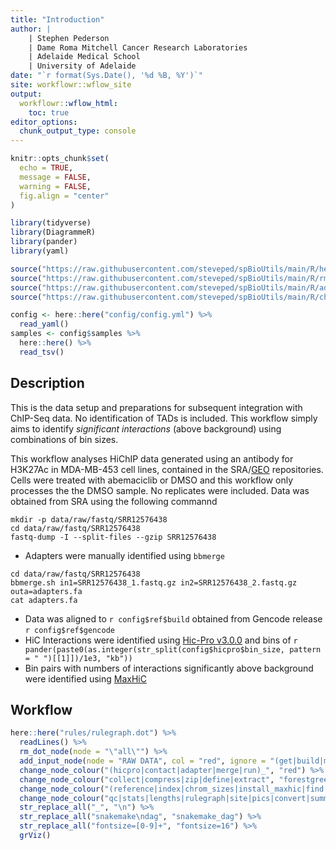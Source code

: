 ```yaml
---
title: "Introduction"
author: |
    | Stephen Pederson
    | Dame Roma Mitchell Cancer Research Laboratories
    | Adelaide Medical School
    | University of Adelaide
date: "`r format(Sys.Date(), '%d %B, %Y')`"
site: workflowr::wflow_site
output:
  workflowr::wflow_html:
    toc: true
editor_options:
  chunk_output_type: console
---
```


```r
knitr::opts_chunk$set(
  echo = TRUE,
  message = FALSE,
  warning = FALSE,
  fig.align = "center"
)
```

```r
library(tidyverse)
library(DiagrammeR)
library(pander)
library(yaml)
```

```r
source("https://raw.githubusercontent.com/steveped/spBioUtils/main/R/helpers.R")
source("https://raw.githubusercontent.com/steveped/spBioUtils/main/R/rm_dot_node.R")
source("https://raw.githubusercontent.com/steveped/spBioUtils/main/R/add_input_node.R")
source("https://raw.githubusercontent.com/steveped/spBioUtils/main/R/change_node_colour.R")
```


```r
config <- here::here("config/config.yml") %>%
  read_yaml()
samples <- config$samples %>% 
  here::here() %>% 
  read_tsv()
```


## Description

This is the data setup and preparations for subsequent integration with ChIP-Seq data.
No identification of TADs is included.
This workflow simply aims to identify *significant interactions* (above background) using combinations of bin sizes.

This workflow analyses HiChIP data generated using an antibody for H3K27Ac in MDA-MB-453 cell lines, contained in the SRA/[GEO](https://www.ncbi.nlm.nih.gov/geo/query/acc.cgi?acc=GSE157381) repositories.
Cells were treated with abemaciclib or DMSO and this workflow only processes the the DMSO sample.
No replicates were included.
Data was obtained from SRA using the following commannd

```
mkdir -p data/raw/fastq/SRR12576438
cd data/raw/fastq/SRR12576438
fastq-dump -I --split-files --gzip SRR12576438
```

- Adapters were manually identified using `bbmerge`

```
cd data/raw/fastq/SRR12576438
bbmerge.sh in1=SRR12576438_1.fastq.gz in2=SRR12576438_2.fastq.gz outa=adapters.fa
cat adapters.fa                      
```

- Data was aligned to `r config$ref$build` obtained from Gencode release `r config$ref$gencode`
- HiC Interactions were identified using [Hic-Pro v3.0.0](https://github.com/nservant/HiC-Pro/releases/tag/v3.0.0) and bins of `r pander(paste0(as.integer(str_split(config$hicpro$bin_size, pattern = " ")[[1]])/1e3, "kb"))`
- Bin pairs with numbers of interactions significantly above background were identified using [MaxHiC](https://github.com/Rassa-Gvm/MaxHiC)

## Workflow

```r
here::here("rules/rulegraph.dot") %>%
  readLines() %>%
  rm_dot_node(node = "\"all\"") %>%
  add_input_node(node = "RAW DATA", col = "red", ignore = "(get|build|make|install|initialise)") %>%
  change_node_colour("(hicpro|contact|adapter|merge|run)_", "red") %>% 
  change_node_colour("collect|compress|zip|define|extract", "forestgreen") %>% 
  change_node_colour("(reference|index|chrom_sizes|install_maxhic|find|config|initialise)", "blue") %>% 
  change_node_colour("qc|stats|lengths|rulegraph|site|pics|convert|summarise", "orange") %>% 
  str_replace_all("_", "\n") %>% 
  str_replace_all("snakemake\ndag", "snakemake_dag") %>%
  str_replace_all("fontsize=[0-9]+", "fontsize=16") %>%
  grViz()
```

